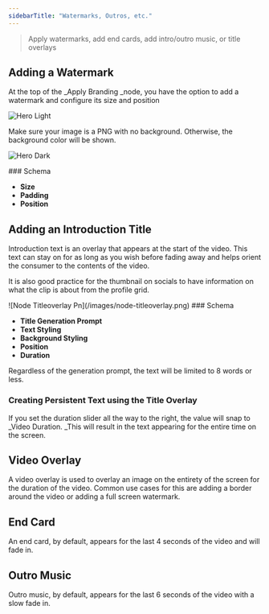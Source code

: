 ```yaml
---
sidebarTitle: "Watermarks, Outros, etc."
---
```


> Apply watermarks, add end cards, add intro/outro music, or title overlays

## Adding a Watermark

At the top of the \_Apply Branding \_node, you have the option to add a watermark and configure its size and position

<img
  className="block dark:hidden"
  src="/node-watermark.png"
  alt="Hero Light"
  title={true}
/>

<Warning>
  Make sure your image is a PNG with no background. Otherwise, the background color will be shown.
</Warning>

<img
  className="hidden dark:block"
  src="/images/hero-dark.png"
  alt="Hero Dark"
/>

<Info>
  ### Schema

  - **Size**
  - **Padding**
  - **Position**
</Info>

## Adding an Introduction Title

Introduction text is an overlay that appears at the start of the video. This text can stay on for as long as you wish before fading away and helps orient the consumer to the contents of the video.

It is also good practice for the thumbnail on socials to have information on what the clip is about from the profile grid.

<Frame>
  ![Node Titleoverlay Pn](/images/node-titleoverlay.png)
</Frame>

<Info>
  ### Schema

  - **Title Generation Prompt**
  - **Text Styling**
  - **Background Styling**
  - **Position**
  - **Duration**
</Info>

<Warning>
  Regardless of the generation prompt, the text will be limited to 8 words or less.
</Warning>

### Creating Persistent Text using the Title Overlay

If you set the duration slider all the way to the right, the value will snap to \_Video Duration. \_This will result in the text appearing for the entire time on the screen.

## Video Overlay

A video overlay is used to overlay an image on the entirety of the screen for the duration of the video. Common use cases for this are adding a border around the video or adding a full screen watermark.

## End Card

An end card, by default, appears for the last 4 seconds of the video and will fade in.

## Outro Music

Outro music, by default, appears for the last 6 seconds of the video with a slow fade in.